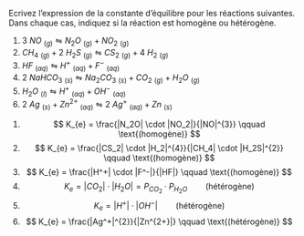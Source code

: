 ::: {.Exercise data-latex=""}

Ecrivez l'expression de la constante d'équilibre pour les réactions suivantes. Dans chaque cas, indiquez si la réaction est homogène ou hétérogène.

1. $3\ NO\ _{(g)} \leftrightharpoons N_2O\ _{(g)} +  NO_2\ _{(g)}$
\vspace{\stretch{1}}
2. $CH_4\ _{(g)} + 2\ H_2S\ _{(g)} \leftrightharpoons CS_2\ _{(g)} +  4\ H_2\ _{(g)}$
\vspace{\stretch{1}}
3. $HF\ _{(aq)} \leftrightharpoons H^+\ _{(aq)} +  F^-\ _{(aq)}$
\vspace{\stretch{1}}
4. $2\ NaHCO_3\ _{(s)} \leftrightharpoons Na_2CO_3\ _{(s)} + CO_2\ _{(g)} + H_2O\ _{(g)}$
\vspace{\stretch{1}}
5. $H_2O\ _{(l)} \leftrightharpoons H^+\ _{(aq)} +  OH^-\ _{(aq)}$
\vspace{\stretch{1}}
6. $2\ Ag\ _{(s)} + Zn^{2+}\ _{(aq)} \leftrightharpoons 2\ Ag^+\ _{(aq)} +  Zn\ _{(s)}$
\vspace{\stretch{1}}

:::

::: {.Answer data-latex=""}

1. $$ K_{e} = \frac{|N_2O| \cdot |NO_2|}{|NO|^{3}} \qquad \text{(homogène)} $$
2. $$ K_{e} = \frac{|CS_2| \cdot |H_2|^{4}}{|CH_4| \cdot |H_2S|^{2}} \qquad \text{(homogène)} $$
3. $$ K_{e} = \frac{|H^+| \cdot |F^-|}{|HF|} \qquad \text{(homogène)} $$
4. $$ K_{e} = |CO_2| \cdot |H_2O| = P_{CO_2} \cdot P_{H_2O} \qquad \text{(hétérogène)} $$
5. $$ K_{e} = |H^+| \cdot |OH^-| \qquad \text{(hétérogène)} $$
6. $$ K_{e} = \frac{|Ag^+|^{2}}{|Zn^{2+}|} \qquad \text{(hétérogène)} $$

\clearpage

:::
